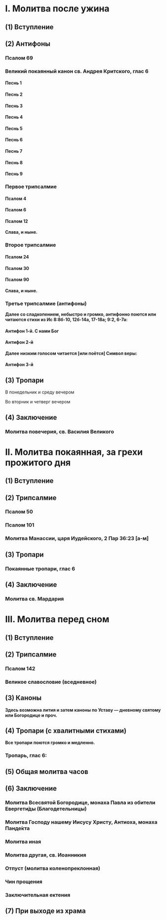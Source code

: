 
# I. Молитва после ужина

## (1) Вступление

<MdxLoader src="Shared/Vozglas" lang={props.lang} />

<MdxLoader src="Shared/SlavaTebe" lang={props.lang} />

<MdxLoader src="Shared/ParaklitChit" lang={props.lang} />

<MdxLoader src="Shared/ObichnoeNachalo" lang={props.lang} />

## (2) Антифоны

### Псалом 69

<MdxLoader src="Shared/Psalm69" lang={props.lang} />

### Великий покаянный канон св. Андрея Критского, глас 6

#### Песнь 1

<MdxLoader src="KanonAndKrit/Pesn1" lang={props.lang} />

#### Песнь 2

<MdxLoader src="KanonAndKrit/Pesn2" lang={props.lang} />

#### Песнь 3

<MdxLoader src="KanonAndKrit/Pesn3" lang={props.lang} />

#### Песнь 4

<MdxLoader src="KanonAndKrit/Pesn4" lang={props.lang} />

#### Песнь 5

<MdxLoader src="KanonAndKrit/Pesn5" lang={props.lang} />

#### Песнь 6

<MdxLoader src="KanonAndKrit/Pesn6" lang={props.lang} />

#### Песнь 7

<MdxLoader src="KanonAndKrit/Pesn7" lang={props.lang} />

#### Песнь 8

<MdxLoader src="KanonAndKrit/Pesn8" lang={props.lang} />

#### Песнь 9

<MdxLoader src="KanonAndKrit/Pesn9" lang={props.lang} />

### Первое трипсалмие

#### Псалом 4

<MdxLoader src="Shared/Psalm4" lang={props.lang} />

#### Псалом 6

<MdxLoader src="Shared/Psalm6" lang={props.lang} />

#### Псалом 12

<MdxLoader src="Shared/Psalm12" lang={props.lang} />

<MdxLoader src="Shared/AfterTripsalm" lang={props.lang} />

<MdxLoader src="Shared/GospodiPomiluy3" lang={props.lang} />

**Слава, и ныне.**

### Второе трипсалмие

#### Псалом 24

<MdxLoader src="Shared/Psalm24" lang={props.lang} />

#### Псалом 30

<MdxLoader src="Shared/Psalm30" lang={props.lang} />

#### Псалом 90

<MdxLoader src="Shared/Psalm90" lang={props.lang} />

<MdxLoader src="Shared/AfterTripsalm" lang={props.lang} />

<MdxLoader src="Shared/GospodiPomiluy3" lang={props.lang} />

**Слава, и ныне.**

### Третье трипсалмие (антифоны)

**Далее со сладкопением, небыстро и громко, антифонно поются или читаются стихи из Ис 8:8б-10, 12б-14а, 17-18а; 9:2, 6-7а:**

#### Антифон 1-й. С нами Бог

<MdxLoader src="VelikoePovecherie/Antifon1" lang={props.lang} />

#### Антифон 2-й

<MdxLoader src="VelikoePovecherie/Antifon2" lang={props.lang} />

**Далее низким голосом читается [или поётся] Символ веры:**

<MdxLoader src="Shared/SimvolVery" lang={props.lang} />

#### Антифон 3-й

<MdxLoader src="VelikoePovecherie/Antifon3" lang={props.lang} />

## (3) Тропари

<MdxLoader src="Shared/STrisvatogo" lang={props.lang} />

В понедельник и среду вечером

<MdxLoader src="VelikoePovecherie/TropsGlas2" lang={props.lang} />

Во вторник и четверг вечером

<MdxLoader src="VelikoePovecherie/TropsGlas8" lang={props.lang} />

<MdxLoader src="Shared/GospodiPomiluy40" lang={props.lang} />

## (4) Заключение

<MdxLoader src="VelikoePovecherie/Zakluchenie" lang={props.lang} />

### Молитва повечерия, св. Василия Великого

<MdxLoader src="VelikoePovecherie/MolitvaPovecheriya" lang={props.lang} />

# II. Молитва покаянная, за грехи прожитого дня

## (1) Вступление

<MdxLoader src="Shared/Pridite3" lang={props.lang} />

## (2) Трипсалмие

### Псалом 50

<MdxLoader src="Shared/Psalm50" lang={props.lang} />

### Псалом 101

<MdxLoader src="Shared/Psalm101" lang={props.lang} />

### Молитва Манассии, царя Иудейского, 2 Пар 36:23 [а-м]

<MdxLoader src="Shared/MolitvaManassii" lang={props.lang} />

## (3) Тропари

<MdxLoader src="Shared/STrisvatogo" lang={props.lang} />

### Покаянные тропари, глас 6

<MdxLoader src="Shared/PokaiannyeTrops" lang={props.lang} />

<MdxLoader src="Shared/GospodiPomiluy40" lang={props.lang} />

## (4) Заключение

<MdxLoader src="VelikoePovecherie/Zakluchenie" lang={props.lang} />

### Молитва св. Мардария

<MdxLoader src="ThirdHour/Molitva3Chasa" lang={props.lang} />

# III. Молитва перед сном

## (1) Вступление

<MdxLoader src="Shared/Pridite3" lang={props.lang} />

## (2) Трипсалмие

### Псалом 142

<MdxLoader src="Shared/Psalm142" lang={props.lang} />

### Великое славословие (вседневное)

<MdxLoader src="VelikoePovecherie/Slavoslovie" lang={props.lang} />

## (3) Каноны

**Здесь возможна лития и затем каноны по Уставу — дневному святому или Богородице и проч.**

<MdxLoader src="Shared/VoistinuPodobaet" lang={props.lang} />

## (4) Тропари (с хвалитными стихами)

<MdxLoader src="Shared/STrisvatogo" lang={props.lang} />

**Все тропари поются громко и медленно.**

### Тропарь, глас 6:

<MdxLoader src="VelikoePovecherie/TropsHvalit" lang={props.lang} />

<MdxLoader src="Shared/GospodiPomiluy40" lang={props.lang} />

## (5) Общая молитва часов

<MdxLoader src="Shared/MolitvaChasov" lang={props.lang} />

## (6) Заключение

<MdxLoader src="VelikoePovecherie/Zakluchenie2" lang={props.lang} />

<MdxLoader src="Shared/EfremSirin" lang={props.lang} />

<MdxLoader src="Shared/STrisvatogo" lang={props.lang} />

<MdxLoader src="Shared/GospodiPomiluy12" lang={props.lang} />

### Молитва Всесвятой Богородице, монаха Павла из обители Евергети́ды (Благодетельницы)

<MdxLoader src="VelikoePovecherie/MolitvaBogorodice" lang={props.lang} />

### Молитва Господу нашему Иисусу Христу, Антиоха, монаха Панде́кта

<MdxLoader src="VelikoePovecherie/MolitvaChrist" lang={props.lang} />

### Молитва иная

<MdxLoader src="VelikoePovecherie/MolitvaInaya" lang={props.lang} />

### Молитва другая, св. Иоанникия

<MdxLoader src="Polunochnica/MolitvaIoannikiya" lang={props.lang} />

<MdxLoader src="Shared/PreOtpust" lang={props.lang} />

### Отпуст (молитва коленопреклонная)

<MdxLoader src="VelikoePovecherie/OtpustKolenopr" lang={props.lang} />

### Чин прощения

<MdxLoader src="Shared/ChinProscheniya" lang={props.lang} />

### Заключительная ектения

<MdxLoader src="Shared/ZakluchEkteniya" lang={props.lang} />

## (7) При выходе из храма

<MdxLoader src="VelikoePovecherie/PriVyhode" lang={props.lang} />
